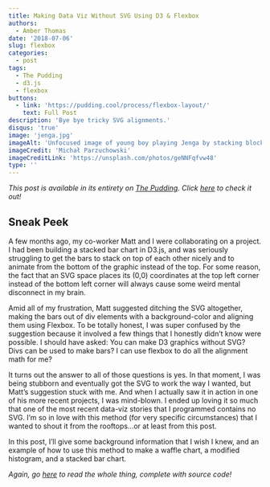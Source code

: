 ```yaml
---
title: Making Data Viz Without SVG Using D3 & Flexbox
authors: 
  - Amber Thomas
date: '2018-07-06'
slug: flexbox
categories:
  - post
tags:
  - The Pudding
  - d3.js
  - flexbox
buttons:
  - link: 'https://pudding.cool/process/flexbox-layout/'
    text: Full Post
description: 'Bye bye tricky SVG alignments.'
disqus: 'true'
image: 'jenga.jpg'
imageAlt: 'Unfocused image of young boy playing Jenga by stacking blocks'
imageCredit: 'Michał Parzuchowski'
imageCreditLink: 'https://unsplash.com/photos/geNNFqfvw48'
type: ''
---
```


*This post is available in its entirety on [The Pudding](pudding.cool). Click [here](https://pudding.cool/process/flexbox-layout/) to check it out!*

## Sneak Peek
A few months ago, my co-worker Matt and I were collaborating on a project. I had been building a stacked bar chart in D3.js, and was seriously struggling to get the bars to stack on top of each other nicely and to animate from the bottom of the graphic instead of the top. For some reason, the fact that an SVG space places its (0,0) coordinates at the top left corner instead of the bottom left corner will always cause some weird mental disconnect in my brain.

Amid all of my frustration, Matt suggested ditching the SVG altogether, making the bars out of div elements with a background-color and aligning them using Flexbox. To be totally honest, I was super confused by the suggestion because it involved a few things that I honestly didn't know were possible. I should have asked: You can make D3 graphics without SVG? Divs can be used to make bars? I can use flexbox to do all the alignment math for me?

It turns out the answer to all of those questions is yes. In that moment, I was being stubborn and eventually got the SVG to work the way I wanted, but Matt’s suggestion stuck with me. And when I actually saw it in action in one of his more recent projects, I was mind-blown. I ended up loving it so much that one of the most recent data-viz stories that I programmed contains no SVG. I’m so in love with this method (for very specific circumstances) that I wanted to shout it from the rooftops...or at least from this post.

In this post, I’ll give some background information that I wish I knew, and an example of how to use this method to make a waffle chart, a modified histogram, and a stacked bar chart.

*Again, go [here](https://pudding.cool/process/flexbox-layout/) to read the whole thing, complete with source code!*
